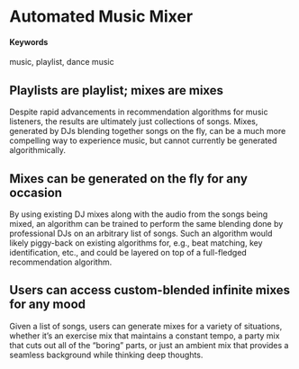 # Automated Music Mixer {#dj-bot}

#### Keywords {-}

music, playlist, dance music

## Playlists are playlist; mixes are mixes

Despite rapid advancements in recommendation algorithms for music listeners, the results are ultimately just collections of songs. Mixes, generated by DJs blending together songs on the fly, can be a much more compelling way to experience music, but cannot currently be generated algorithmically.

## Mixes can be generated on the fly for any occasion

By using existing DJ mixes along with the audio from the songs being mixed, an algorithm can be trained to perform the same blending done by professional DJs on an arbitrary list of songs. Such an algorithm would likely piggy-back on existing algorithms for, e.g., beat matching, key identification, etc., and could be layered on top of a full-fledged recommendation algorithm.

## Users can access custom-blended infinite mixes for any mood

Given a list of songs, users can generate mixes for a variety of situations, whether it's an exercise mix that maintains a constant tempo, a party mix that cuts out all of the "boring" parts, or just an ambient mix that provides a seamless background while thinking deep thoughts.
